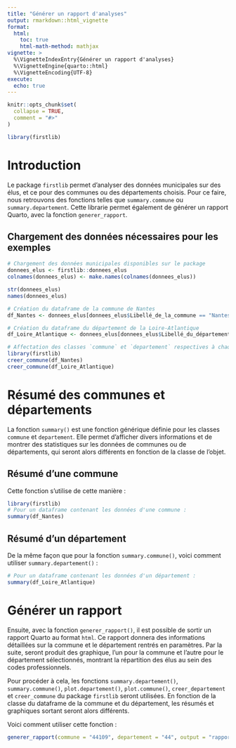 ```yaml
---
title: "Générer un rapport d'analyses"
output: rmarkdown::html_vignette
format: 
  html:
    toc: true
    html-math-method: mathjax
vignette: >
  %\VignetteIndexEntry{Générer un rapport d'analyses}
  %\VignetteEngine{quarto::html}
  %\VignetteEncoding{UTF-8}
execute:
  echo: true
---
```


```r
knitr::opts_chunk$set(
  collapse = TRUE,
  comment = "#>"
)
```

```r
library(firstlib)
```

# Introduction

Le package `firstlib` permet d’analyser des données municipales sur des élus, et ce pour des communes ou des départements choisis. Pour ce faire, nous retrouvons des fonctions telles que `summary.commune` ou
`summary.departement`. Cette librarie permet également de générer un rapport Quarto, avec la fonction `generer_rapport`.

## Chargement des données nécessaires pour les exemples

```r
# Chargement des données municipales disponibles sur le package
donnees_elus <- firstlib::donnees_elus
colnames(donnees_elus) <- make.names(colnames(donnees_elus))

str(donnees_elus)
names(donnees_elus)

# Création du dataframe de la commune de Nantes
df_Nantes <- donnees_elus[donnees_elus$Libellé_de_la_commune == "Nantes",]

# Création du dataframe du département de la Loire-Atlantique
df_Loire_Atlantique <- donnees_elus[donnees_elus$Libellé_du_département == "Loire-Atlantique",]

# Affectation des classes `commune` et `departement` respectives à chaque dataframe
library(firstlib)
creer_commune(df_Nantes)
creer_commune(df_Loire_Atlantique)
```

# Résumé des communes et départements

La fonction `summary()` est une fonction générique définie pour les classes `commune` et `departement`. Elle permet d'afficher divers informations et de montrer des statistiques sur les données de communes ou de départements, qui seront alors différents en fonction de la classe de l'objet. 

## Résumé d'une commune

Cette fonction s'utilise de cette manière : 

```r
library(firstlib)
# Pour un dataframe contenant les données d'une commune :
summary(df_Nantes)  
```

## Résumé d'un département

De la même façon que pour la fonction `summary.commune()`, voici comment utiliser `summary.departement()` :

```r
# Pour un dataframe contenant les données d'un département :
summary(df_Loire_Atlantique)  
```

# Générer un rapport

Ensuite, avec la fonction `generer_rapport()`, il est possible de sortir un rapport Quarto au format `html`. Ce rapport donnera des informations détaillées sur la commune et le département rentrés en paramètres. Par la suite, seront produit des graphique, l'un pour la commune et l'autre pour le département sélectionnés, montrant la répartition des élus au sein des codes professionnels.

Pour procéder à cela, les fonctions `summary.departement()`, `summary.commune()`, `plot.departement()`, `plot.commune()`, `creer_departement` et `creer_commune` du package `firstlib` seront utilisées. En fonction de la classe du dataframe de la commune et du département, les résumés et graphiques sortant seront alors différents.

Voici comment utiliser cette fonction : 

```r
generer_rapport(commune = "44109", departement = "44", output = "rapport_nantes.html")
```
